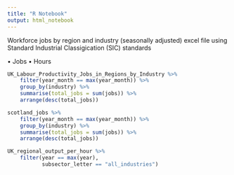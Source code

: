 ```yaml
---
title: "R Notebook"
output: html_notebook
---
```


Workforce jobs by region and industry (seasonally adjusted) excel file using Standard Industrial Classigication (SIC) standards

• Jobs
• Hours




```r
UK_Labour_Productivity_Jobs_in_Regions_by_Industry %>%
    filter(year_month == max(year_month)) %>%
    group_by(industry) %>% 
    summarise(total_jobs = sum(jobs)) %>% 
    arrange(desc(total_jobs))

```

```r
scotland_jobs %>%
    filter(year_month == max(year_month)) %>%
    group_by(industry) %>% 
    summarise(total_jobs = sum(jobs)) %>% 
    arrange(desc(total_jobs))
```





```r
UK_regional_output_per_hour %>% 
    filter(year == max(year),
           subsector_letter == "all_industries")
```

